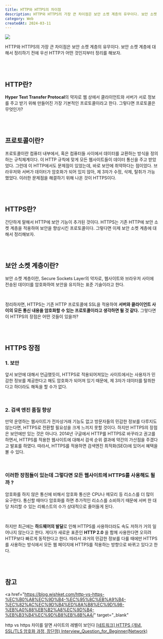 ```yaml
---
title: HTTP와 HTTPS의 차이점
description: HTTP와 HTTPS의 가장 큰 차이점은 보안 소켓 계층의 유무이다. 보안 소켓 계층에 대해서 정리하기 전에 우선 HTTP가 어떤 것인지부터 정리를 해보자.
category: Web
createdAt: 2024-03-11
---
```


![](https://fastly.picsum.photos/id/282/740/400.jpg?grayscale&hmac=Fxr-F28VZUmL90DSI5krm9DLaKduUr9GeIQNC6IlSok)

HTTP와 HTTPS의 가장 큰 차이점은 보안 소켓 계층의 유무이다. 보안 소켓 계층에 대해서 정리하기 전에 우선 HTTP가 어떤 것인지부터 정리를 해보자.

<br />
<br />

## **HTTP란?**

**Hyper Text Transfer Protocal**의 약자로 웹 상에서 클라이언트와 서버가 서로 정보를 주고 받기 위해 만들어진 가장 기본적인 프로토콜이라고 한다. 그렇다면 프로토콜은 무엇인가?

<br />
<br />

## 프로토콜이란?

프로토콜이란 컴퓨터 내부에서, 혹은 컴퓨터들 사이에서 데이터를 교환하는 방식을 정의하는 규칙체계이다. 이 HTTP 규칙에 맞게 모든 웹사이트들이 데이터 통신을 주고 받았었다. 그런데 이 HTTP에서도 문제점이 있었는데, 바로 보안에 취약하다는 점이었다. 브라우저와 서버가 데이터가 암호화가 되어 있지 않아, 제 3자가 수정, 삭제, 탈취가 가능했었다. 이러한 문제점을 해결하기 위해 나온 것이 HTTPS이다.

<br />
<br />

## HTTPS란?

간단하게 말해서 HTTP에 보안 기능이 추가된 것이다. HTTPS는 기존 HTTP에 보안 소켓 계층을 적용하여 보안을 향상시킨 프로토콜이다. 그렇다면 이제 보안 소켓 계층에 대해서 정리해보자.

<br />
<br />

## **보안 소켓 계층이란?**

보안 소켓 계층이란, Secure Sockets Layer의 약자로, 웹사이트와 브라우저 사이에 전송된 데이터를 암호화하여 보안을 유지하는 표준 기술이라고 한다.

<br />

정리하자면, HTTPS는 기존 HTTP 프로토콜에 SSL을 적용하여 **서버와 클라이언트 사이의 모든 통신 내용을 암호화할 수 있는 프로토콜이라고
생각하면 될 것 같다.** 그렇다면 이 HTTPS의 장점은 어떤 것들이 있을까?

<br />
<br />

## HTTPS 장점

### 1. 보안

앞서 보안에 대해서 언급했듯이, HTTPS로 적용되어져있는 사이트에서는 사용자가 민감한 정보를 제공한다고 해도 암호화가 되어져 있기 때문에, 제 3자가 데이터를 탈취한다고 하더라도 해독을 할 수가 없다.

<br />

### 2. 검색 엔진 품질 향상

만약 운영하는 웹사이트가 전자상거래 기능도 없고 방문자들의 민감한 정보를 다루지도 않는다면, HTTPS로 전환할 필요성을 크게 느끼지 못할 것이다. 하지만 HTTPS의 장점은 보안에만 있는 것은 아니다. 2014년 구글에서 HTTP를 HTTPS로 바꾸라고 권고를 하면서, HTTPS를 적용한 웹사이트에 대해서 검색 순위 결과에 약간의 가산점을 주겠다고 발표를 하였다. 따라서, HTTPS를 적용하면 검색엔진 최적화(SEO)에 있어서 혜택을 볼 수 있다.

<br />

### 이러한 장점들이 있는데 그렇다면 모든 웹사이트에 HTTPS를 사용해도 될까 ?

암호화를 하지 않은 통신에 비해서 암호화 통신은 CPU나 메모리 등 리소스를 더 많이 요구한다. 통신할 때마다 암호화를 하면 추가적인 리소스를 소비하기 때문에 서버 한 대당 처리할 수 있는 리퀘스트의 수가 상대적으로 줄어들게 된다.

<br />

하지만 최근에는 **하드웨어의 발달**로 인해 HTTPS를 사용하더라도 속도 저하가 거의 일어나지 않는다고 한다. 게다가 새로운 표준인 **HTTP 2.0** 을 함께 사용한다면 오히려 HTTP보다 빠르게 동작한다고 한다. 따라서 과거의 민감한 정보를 다룰 때에만 HTTPS를 사용하는 방식에서 모든 웹 페이지에 HTTPS를 적용하는 방향으로 바뀌고 있다고 한다.

<br />
<br />

## 참고

<a
  href="https://blog.wishket.com/http-vs-https-%EC%B0%A8%EC%9D%B4-%EC%95%8C%EB%A9%B4-%EC%82%AC%EC%9D%B4%ED%8A%B8%EC%9D%98-%EB%A0%88%EB%B2%A8%EC%9D%B4-%EB%B3%B4%EC%9D%B8%EB%8B%A4/"
  target="_blank"
>
  http vs https 차이를 알면 사이트의 레벨이 보인다
</a>
<a href="https://eun-jeong.tistory.com/27" target="_blank">
  [네트워크] HTTPS (개념, SSL/TLS 암호화 과정, 장단점)
</a>
<a href="https://github.com/JaeYeopHan/Interview_Question_for_Beginner/tree/master/Network" target="_blank">
  Interview_Question_for_Beginner(Network)
</a>
